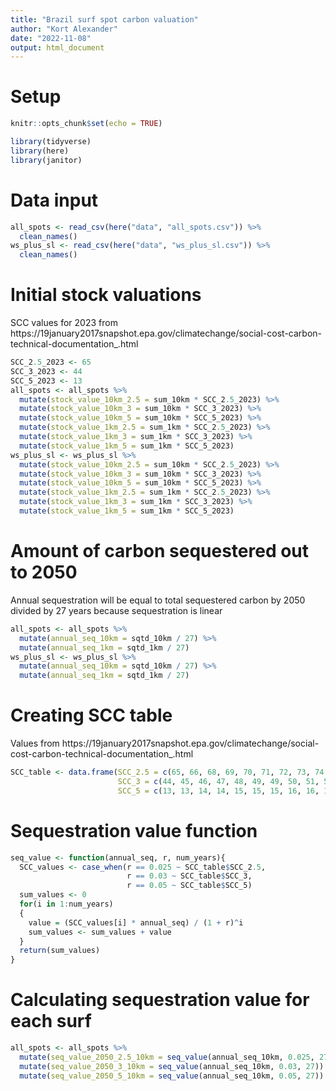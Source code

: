 ```yaml
---
title: "Brazil surf spot carbon valuation"
author: "Kort Alexander"
date: "2022-11-08"
output: html_document
---
```


# Setup

```r
knitr::opts_chunk$set(echo = TRUE)

library(tidyverse)
library(here)
library(janitor)
```

# Data input

```r
all_spots <- read_csv(here("data", "all_spots.csv")) %>% 
  clean_names()
ws_plus_sl <- read_csv(here("data", "ws_plus_sl.csv")) %>% 
  clean_names()
```

# Initial stock valuations

SCC values for 2023 from https://19january2017snapshot.epa.gov/climatechange/social-cost-carbon-technical-documentation_.html 

```r
SCC_2.5_2023 <- 65
SCC_3_2023 <- 44
SCC_5_2023 <- 13
all_spots <- all_spots %>% 
  mutate(stock_value_10km_2.5 = sum_10km * SCC_2.5_2023) %>% 
  mutate(stock_value_10km_3 = sum_10km * SCC_3_2023) %>% 
  mutate(stock_value_10km_5 = sum_10km * SCC_5_2023) %>% 
  mutate(stock_value_1km_2.5 = sum_1km * SCC_2.5_2023) %>% 
  mutate(stock_value_1km_3 = sum_1km * SCC_3_2023) %>% 
  mutate(stock_value_1km_5 = sum_1km * SCC_5_2023)
ws_plus_sl <- ws_plus_sl %>% 
  mutate(stock_value_10km_2.5 = sum_10km * SCC_2.5_2023) %>% 
  mutate(stock_value_10km_3 = sum_10km * SCC_3_2023) %>% 
  mutate(stock_value_10km_5 = sum_10km * SCC_5_2023) %>% 
  mutate(stock_value_1km_2.5 = sum_1km * SCC_2.5_2023) %>% 
  mutate(stock_value_1km_3 = sum_1km * SCC_3_2023) %>% 
  mutate(stock_value_1km_5 = sum_1km * SCC_5_2023)
```

# Amount of carbon sequestered out to 2050

Annual sequestration will be equal to total sequestered carbon by 2050 divided by 27 years because sequestration is linear

```r
all_spots <- all_spots %>% 
  mutate(annual_seq_10km = sqtd_10km / 27) %>% 
  mutate(annual_seq_1km = sqtd_1km / 27)
ws_plus_sl <- ws_plus_sl %>% 
  mutate(annual_seq_10km = sqtd_10km / 27) %>% 
  mutate(annual_seq_1km = sqtd_1km / 27)
```

# Creating SCC table

Values from https://19january2017snapshot.epa.gov/climatechange/social-cost-carbon-technical-documentation_.html

```r
SCC_table <- data.frame(SCC_2.5 = c(65, 66, 68, 69, 70, 71, 72, 73, 74, 75, 76, 77, 78, 79, 81, 82, 83, 84, 85, 86, 87, 88, 89, 90, 92, 93, 94, 95),
                        SCC_3 = c(44, 45, 46, 47, 48, 49, 49, 50, 51, 52, 53, 54, 55, 56, 57, 58, 59, 60, 61, 61, 62, 63, 64, 65, 66, 67, 68, 69),
                        SCC_5 = c(13, 13, 14, 14, 15, 15, 15, 16, 16, 17, 17, 18, 18, 19, 19, 20, 20, 21, 21, 22, 22, 23, 23, 24, 24, 25, 25, 26))
```

# Sequestration value function

```r
seq_value <- function(annual_seq, r, num_years){
  SCC_values <- case_when(r == 0.025 ~ SCC_table$SCC_2.5,
                          r == 0.03 ~ SCC_table$SCC_3,
                          r == 0.05 ~ SCC_table$SCC_5)
  sum_values <- 0
  for(i in 1:num_years)
  {
    value = (SCC_values[i] * annual_seq) / (1 + r)^i
    sum_values <- sum_values + value
  }
  return(sum_values)
}
```

# Calculating sequestration value for each surf

```r
all_spots <- all_spots %>% 
  mutate(seq_value_2050_2.5_10km = seq_value(annual_seq_10km, 0.025, 27)) %>% 
  mutate(seq_value_2050_3_10km = seq_value(annual_seq_10km, 0.03, 27)) %>% 
  mutate(seq_value_2050_5_10km = seq_value(annual_seq_10km, 0.05, 27))
```

